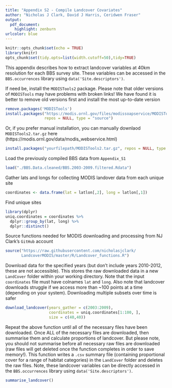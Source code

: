 ```yaml
---
title: "Appendix S2 - Compile Landcover Covariates"
author: "Nicholas J Clark, David J Harris, Ceridwen Fraser"
output:
  pdf_document:
    highlight: zenburn
urlcolor: blue
---
```

```r
knitr::opts_chunk$set(echo = TRUE)
library(knitr)
opts_chunk$set(tidy.opts=list(width.cutoff=50),tidy=TRUE)
```

This appendix describes how to extract landcover variables at 40km resolution for each BBS survey site. These variables can be accessed in the `BBS.occurrences` library using `data('Site.descriptors')`.  
  
If need be, install the `MODISTools2` package. Please note that older versions of `MODISTools` may have problems with broken links! We have found it is better to remove old versions first and install the most up-to-date version
```r
remove.packages('MODISTools')
install.packages("https://modis.ornl.gov/files/modissoapservice/MODISTools2.tar.gz",
                 repos = NULL, type = "source")
```
 
Or, if you prefer manual installation, you can manually downlaod `MODISTools2.tar.gz` here (https://modis.ornl.gov/data/modis_webservice.html)
```r
install.packages("yourfilepath/MODISTools2.tar.gz", repos = NULL, type = "source")
```

Load the previously compiled BBS data from `Appendix_S1`
```r
load("./BBS.Data.cleaned/BBS.2003-2009.filtered.Rdata")
```

Gather lats and longs for collecting MODIS landover data from each unique site
```r
coordinates <- data.frame(lat = latlon[,2], long = latlon[,1])
```

Find unique sites
```r
library(dplyr)
uniq.coordinates = coordinates %>%
  dplyr::group_by(lat, long) %>%
  dplyr::distinct()
```

Source functions needed for MODIS downloading and processing from NJ Clark's `GitHub` account
```r
source("https://raw.githubusercontent.com/nicholasjclark/
       LandcoverMODIS/master/R/Landcover_functions.R")
```

Download data for the specified years (but don't include years 2010-2012, these are not accessible). This stores the raw downloaded data in a new `LandCover` folder within your working directory. Note that the input `coordinates` file must have colnames `lat` and `long`. Also note that landcover downloads struggle if we access more than ~100 points at a time (depending on your system). Downloading multiple subsets over time is safer
```r
download_landcover(years_gather = c(2003:2009), 
                   coordinates = uniq.coordinates[1:100, ],
                   size = c(40,40))
```

Repeat the above function until all of the necessary files have been downloaded. Once ALL of the necessary files are downloaded, then summarise them and calculate proportions of landcover. But please note, you should not summarise before all necessary raw files are downloaded (raw files will get deleted once the function completes in order to save memory!). This function writes a `.csv` summary file (containing proportional cover for a range of habitat categories) in the `LandCover` folder and deletes the raw files. Note, these landcover variables can be directly accessed in the `BBS.occurrences` library using `data('Site.descriptors')`.
```r
summarise_landcover() 
```
